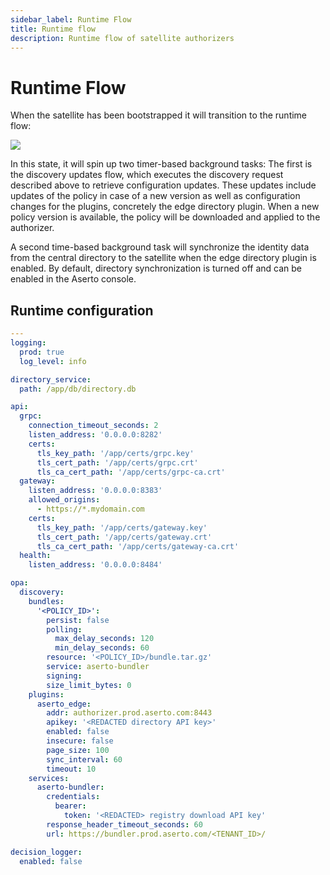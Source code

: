 ```yaml
---
sidebar_label: Runtime Flow
title: Runtime flow
description: Runtime flow of satellite authorizers
---
```


# Runtime Flow

When the satellite has been bootstrapped it will transition to the runtime flow:

<img src="/discovery-page2.png" />

In this state, it will spin up two timer-based background tasks: The first is the discovery updates flow, which executes the discovery request described above to retrieve configuration updates. These updates include updates of the policy in case of a new version as well as configuration changes for the plugins, concretely the edge directory plugin. When a new policy version is available, the policy will be downloaded and applied to the authorizer.

A second time-based background task will synchronize the identity data from the central directory to the satellite when the edge directory plugin is enabled. By default, directory synchronization is turned off and can be enabled in the Aserto console.

## Runtime configuration

```yaml
---
logging:
  prod: true
  log_level: info

directory_service:
  path: /app/db/directory.db

api:
  grpc:
    connection_timeout_seconds: 2
    listen_address: '0.0.0.0:8282'
    certs:
      tls_key_path: '/app/certs/grpc.key'
      tls_cert_path: '/app/certs/grpc.crt'
      tls_ca_cert_path: '/app/certs/grpc-ca.crt'
  gateway:
    listen_address: '0.0.0.0:8383'
    allowed_origins:
      - https://*.mydomain.com
    certs:
      tls_key_path: '/app/certs/gateway.key'
      tls_cert_path: '/app/certs/gateway.crt'
      tls_ca_cert_path: '/app/certs/gateway-ca.crt'
  health:
    listen_address: '0.0.0.0:8484'

opa:
  discovery:
    bundles:
      '<POLICY_ID>':
        persist: false
        polling:
          max_delay_seconds: 120
          min_delay_seconds: 60
        resource: '<POLICY_ID>/bundle.tar.gz'
        service: aserto-bundler
        signing:
        size_limit_bytes: 0
    plugins:
      aserto_edge:
        addr: authorizer.prod.aserto.com:8443
        apikey: '<REDACTED directory API key>'
        enabled: false
        insecure: false
        page_size: 100
        sync_interval: 60
        timeout: 10
    services:
      aserto-bundler:
        credentials:
          bearer:
            token: '<REDACTED> registry download API key'
        response_header_timeout_seconds: 60
        url: https://bundler.prod.aserto.com/<TENANT_ID>/

decision_logger:
  enabled: false
```
